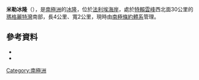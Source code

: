 {{coord|69|5|S|67|37|W|source:GNIS|display=title}}

'''米勒冰隆'''（{{lang-en|Miller Ice Rise}}），是[[南極洲|南極洲]]的[[冰隆|冰隆]]，位於[[法利埃海岸|法利埃海岸]]，處於[[特賴雲峰|特賴雲峰]]西北面30公里的[[瑪格麗特灣|瑪格麗特灣]]南部，長4公里、寬2公里，現時由[[南極條約體系|南極條約體系]]管理。

==參考資料==
*{{cite gnis | type = antarid | id = 9993| name = Miller Ice Rise| accessdate = 2013-10-01}}
*{{usgs-gazetteer|id=9993}}

{{DEFAULTSORT:Miller Ice Rise}}
[[Category:南極洲|Category:南極洲]]


{{FallièresCoast-geo-stub}}